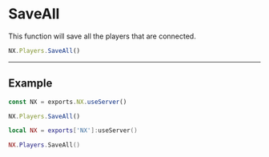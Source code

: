 
# SaveAll

This function will save all the players that are connected.

```typescript
NX.Players.SaveAll()
```

---

## Example

<Tabs>
<TabItem value="ts" label="TypeScript/JavaScript">

```typescript title="/rc/server/player/player.service.ts"
const NX = exports.NX.useServer()

NX.Players.SaveAll()
```

</TabItem>
<TabItem value="lua" label="Lua">

```lua title="/rc/server/player/player.service.ts"
local NX = exports['NX']:useServer()

NX.Players.SaveAll()
```

</TabItem>
</Tabs>
